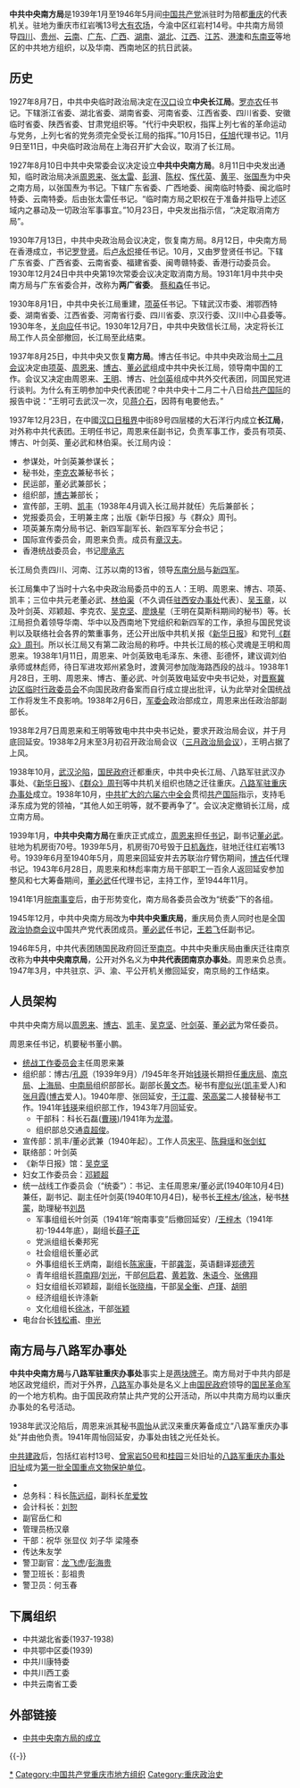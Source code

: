 '''中共中央南方局'''是1939年1月至1946年5月间[[中国共产党|中国共产党]]派驻时为陪都[[重庆|重庆]]的代表机关。驻地为重庆市红岩嘴13号[[大有农场|大有农场]]，今渝中区红岩村14号。中共南方局领导[[四川|四川]]、[[贵州|贵州]]、[[云南|云南]]、[[广东|广东]]、[[广西|广西]]、[[湖南|湖南]]、[[湖北|湖北]]、[[江西|江西]]、[[江苏|江苏]]、[[香港|港]][[澳门|澳]]和[[东南亚|东南亚]]等地区的中共地方组织，以及华南、西南地区的抗日武装。

==历史==
1927年8月7日，中共中央临时政治局决定在[[汉口市|汉口]]设立'''中央长江局'''。[[罗亦农|罗亦农]]任书记。下辖浙江省委、湖北省委、湖南省委、河南省委、江西省委、四川省委、安徽临时省委、陕西省委、甘肃党组织等。“代行中央职权，指挥上列七省的革命运动与党务，上列七省的党务须完全受长江局的指挥。”10月15日，[[任旭|任旭]]代理书记。11月9日至11日，中央临时政治局在上海召开扩大会议，取消了长江局。

1927年8月10日中共中央常委会议决定设立'''中共中央南方局'''。8月11日中央发出通知，临时政治局决派[[周恩来|周恩来]]、[[张太雷|张太雷]]、[[彭湃|彭湃]]、[[陈权|陈权]]、[[恽代英|恽代英]]、[[黄平|黄平]]、[[张国焘|张国焘]]为中央之南方局，以张国焘为书记。下辖广东省委、广西地委、闽南临时特委、闽北临时特委、云南特委。后由张太雷任书记。“临时南方局之职权在于准备并指导上述区域内之暴动及一切政治军事事宜。”10月23日，中央发出指示信，“决定取消南方局”。

1930年7月13日，中共中央政治局会议决定，恢复南方局。8月12日，中央南方局在香港成立，书记[[罗登贤|罗登贤]]。后[[卢永炽|卢永炽]]接任书记。10月，又由罗登贤任书记。下辖广东省委、广西省委、云南省委、福建省委、闽粤赣特委、香港行动委员会。1930年12月24日中共中央第19次常委会议决定取消南方局。1931年1月中共中央南方局与广东省委合并，改称为'''两广省委'''。 [[蔡和森|蔡和森]]任书记。

1930年8月1日，中共中央长江局重建，[[项英|项英]]任书记。下辖武汉市委、湘鄂西特委、湖南省委、江西省委、河南省行委、四川省委、京汉行委、汉川中心县委等。1930年冬，[[关向应|关向应]]任书记。1930年12月7日，中共中央致信长江局，决定将长江局工作人员全部撤回，长江局至此结束。

1937年8月25日，中共中央又恢复'''南方局'''。博古任书记。中共中央政治局[[十二月会议|十二月会议]]决定由[[项英|项英]]、[[周恩来|周恩来]]、[[博古|博古]]、[[董必武|董必武]]组成中共中央长江局，领导南中国的工作。会议又决定由周恩来、[[王明|王明]]、博古、[[叶剑英|叶剑英]]组成中共外交代表团，同国民党进行谈判。为什么有王明参加中央代表团呢？中共中央十二月二十八日给[[共产国际|共产国际]]的报告中说：“王明可去武汉一次，见[[蒋介石|蒋介石]]，因蒋有电要他去。”

1937年12月23日，在中國[[汉口日租界|汉口日租界]]中街89号四层楼的大石洋行内成立'''长江局'''，对外称中共代表团。王明任书记，周恩来任副书记，负责军事工作，委员有项英、博古、叶剑英、董必武和林伯渠。长江局内设：
* 参谋处，叶剑英兼参谋长；
* 秘书处，[[李克农|李克农]]兼秘书长；
* 民运部，董必武兼部长；
* 组织部，[[博古|博古]]兼部长；
* 宣传部，王明、[[凯丰|凯丰]]（1938年4月调入长江局并就任）先后兼部长；
* 党报委员会，王明兼主席；出版《新华日报》与《群众》周刊。
* 项英兼东南分局书记、新四军副军长、新四军军分会书记；
* 国际宣传委员会，周恩来负责。成员有[[章汉夫|章汉夫]]。
* 香港统战委员会，书记[[廖承志|廖承志]]
长江局负责四川、河南、江苏以南的13省，领导[[东南分局|东南分局]]与[[新四军|新四军]]。

长江局集中了当时十六名中央政治局委员中的五人：王明、周恩来、博古、项英、凯丰；三位中共元老董必武、[[林伯渠|林伯渠]]（不久调任[[八路军西安办事处旧址|驻西安办事处]]代表）、[[吴玉章|吴玉章]]，以及叶剑英、邓颖超、李克农、[[吴克坚|吴克坚]]、[[廖焕星|廖焕星]]（王明在莫斯科期间的秘书）等。长江局担负着领导华南、华中以及西南地下党组织和新四军的工作，承担与国民党谈判以及联络社会各界的繁重事务，还公开出版中共机关报《[[新华日报|新华日报]]》和党刊[[《群众》周刊|《群众》周刊]]。所以长江局又有第二政治局的称呼。中共长江局的核心灵魂是王明和周恩来。1938年1月11日，周恩来、叶剑英致电毛泽东、朱德、彭德怀，建议调刘伯承师或林彪师，待日军进攻郑州紧急时，渡黄河参加陇海路西段的战斗。1938年1月28日，王明、周恩来、博古、董必武、叶剑英致电延安中央书记处，对[[晋察冀边区|晋察冀边区临时行政委员会]]不向国民政府备案而自行成立提出批评，认为此举对全国统战工作将发生不良影响。1938年2月6日，[[国民政府军事委员会|军委会]]政治部成立，周恩来出任政治部副部长。

1938年2月7日周恩来和王明等致电中共中央书记处，要求开政治局会议，并于月底回延安。1938年2月末至3月初召开政治局会议（[[三月政治局会议|三月政治局会议]]），王明占据了上风。

1938年10月，[[武汉会战|武汉沦陷]]，[[国民政府|国民政府]]迁都重庆，中共中央长江局、八路军驻武汉办事处、《[[新华日报|新华日报]]》、[[《群众》周刊|《群众》周刊]]等中共机关组织也随之迁往重庆。[[八路军驻重庆办事处|八路军驻重庆办事处]]成立。1938年10月，[[洛川会议|中共扩大的六届六中全会]]贯彻[[共产国际|共产国际]]指示，支持毛泽东成为党的领袖，“其他人如王明等，就不要再争了”。会议决定撤销长江局，成立南方局。

1939年1月，'''中共中央南方局'''在重庆正式成立，[[周恩来|周恩来]]担任[[书记|书记]]，副书记[[董必武|董必武]]。驻地为机房街70号。1939年5月，机房街70号毁于[[重庆大轰炸|日机轰炸]]，驻地迁往红岩嘴13号。1939年6月至1940年5月，周恩来回延安并去苏联治疗臂伤期间，[[博古|博古]]任代理书记。1943年6月28日，周恩来和林彪率南方局干部职工一百余人返回延安参加整风和七大筹备期间，[[董必武|董必武]]任代理书记，主持工作，至1944年11月。

1941年1月[[皖南事变|皖南事变]]后，由于形势变化，南方局各委员会改为“统委”下的各组。

1945年12月，中共中央南方局改为'''中共中央重庆局'''，重庆局负责人同时也是全国[[政治协商会议|政治协商会议]]中国共产党代表团成员。[[董必武|董必武]]任书记，[[王若飞|王若飞]]任副书记。

1946年5月，中共代表团随国民政府回迁至[[南京|南京]]。中共中央重庆局由重庆迁往南京改称为'''中共中央南京局'''，公开对外名义为'''中共代表团南京办事处'''。周恩来负总责。1947年3月，中共驻京、沪、渝、平公开机关撤回延安，南京局的工作结束。

==人员架构==
中共中央南方局以[[周恩来|周恩来]]、[[博古|博古]]、[[凯丰|凯丰]]、[[吴克坚|吴克坚]]、[[叶剑英|叶剑英]]、[[董必武|董必武]]为常任委员。

周恩来任书记，机要秘书董小鹏。
*[[统战工作委员会|统战工作委员会]]主任周恩来兼
*组织部：博古/[[孔原|孔原]]（1939年9月）/1945年冬开始[[钱瑛|钱瑛]]长期担任[[重庆局|重庆局]]、[[南京局|南京局]]、[[中共中央上海局|上海局]]、[[中共中央中南局|中南局]]组织部部长。副部长[[黄文杰|黄文杰]]。秘书有[[廖似光|廖似光]]([[凯丰|凯丰]]爱人)和[[张月霞|张月霞]]([[博古|博古]]爱人)。1940年廖、张回延安，[[于江震|于江震]]、[[荣高棠|荣高棠]]二人接替秘书工作。1941年[[钱瑛|钱瑛]]来组织部工作，1943年7月回延安。
**干部科：科长石磊([[曹瑛|曹瑛]])/1941年为[[龙潜_(1910年)|龙潜]]。
**组织部总交通[[袁超俊|袁超俊]]。
*宣传部：凯丰/董必武兼（1940年起）。工作人员[[宋平|宋平]]、[[陈舜瑶|陈舜瑶]]和[[张剑虹|张剑虹]]
*联络部：叶剑英
* 《新华日报》馆：[[吴克坚|吴克坚]]
* 妇女工作委员会：[[邓颖超|邓颖超]] 
*统一战线工作委员会（“统委”）：书记、主任周恩来/董必武(1940年10月4日)兼任，副书记、副主任叶剑英(1940年10月4日)，秘书长[[王梓木|王梓木]]/[[徐冰|徐冰]]，秘书[[林蒙|林蒙]]，助理秘书[[刘昂_(1910年)|刘昂]]
**军事组组长叶剑英（1941年“皖南事变”后撤回延安）/[[王梓木|王梓木]]（1941年初-1944年底），副组长[[薛子正|薛子正]]
**党派组组长秦邦宪
**社会组组长董必武
**外事组组长王炳南，副组长[[陈家康|陈家康]]，干部[[龚澎|龚澎]]，英语翻译[[郑德芳|郑德芳]]
**青年组组长[[蒋南翔|蒋南翔]]/[[刘光|刘光]]，干部[[何启君|何启君]]、[[黄若敦|黄若敦]]、[[朱语今|朱语今]]、[[张佛翔|张佛翔]]
**妇女组组长邓颖超，副组长[[张晓梅_(1911年)|张晓梅]]，干部[[吴全衡|吴全衡]]、[[卢瑾|卢瑾]]、[[胡明|胡明]]
**经济组组长许涤新  
**文化组组长[[徐冰|徐冰]]，干部[[张颖_(1923年)|张颖]]
*电台台长[[钱松甫|钱松甫]]、[[申光|申光]]

==南方局与八路军办事处==
'''中共中央南方局'''与'''八路军驻重庆办事处'''事实上是[[一个机构两块牌子|两块牌子]]。南方局对于中共内部是地区政党组织，而对于外界，[[八路军|八路军]]办事处是名义上由[[国民政府|国民政府]]领导的[[国民革命军|国民革命军]]的一个地方机构。由于国民政府禁止共产党的公开活动，所以中共南方局均以重庆办事处的名号活动。

1938年武汉沦陷后，周恩来派其秘书[[周怡|周怡]]从武汉来重庆筹备成立“八路军重庆办事处”并由他负责。1941年周怡回延安，办事处由钱之光任处长。

[[中共建政|中共建政]]后，包括红岩村13号、[[曾家岩50号|曾家岩50号]]和[[桂园|桂园]]三处旧址的[[八路军重庆办事处旧址|八路军重庆办事处旧址]]成为[[第一批全国重点文物保护单位|第一批全国重点文物保护单位]]。
* 
* 总务科：科长[[陈远绍|陈远绍]]，副科长[[牟爱牧|牟爱牧]]
* 会计科长：[[刘恕|刘恕]]
* 副官岳仁和 
* 管理员杨汉章 
* 干部：祝华 张显仪 刘子华 梁隆泰
* 传达朱友学
* 警卫副官：[[龙飞虎|龙飞虎]]/[[彭海贵|彭海贵]]
* 警卫班长：彭祖贵
* 警卫员：何玉春
==下属组织==
*中共湖北省委(1937-1938)
*中共鄂中区委(1939)
*中共川康特委
*中共川西工委
*中共云南省工委
==外部链接==
*[https://web.archive.org/web/20160304195156/http://www.cq.xinhuanet.com/10th/2007-01/21/content_9096980.htm 中共中央南方局的成立]

{{-}}
{{中共中央局和中共中央地方局}}

[[Category:中共中央南方局|*]]
[[Category:中国共产党重庆市地方组织|Category:中国共产党重庆市地方组织]]
[[Category:重庆政治史|Category:重庆政治史]]